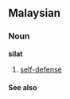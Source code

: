==Malaysian==

===Noun===
'''silat'''

# [[self-defense]]

====See also====
{{projectlinks|wikipedia}}